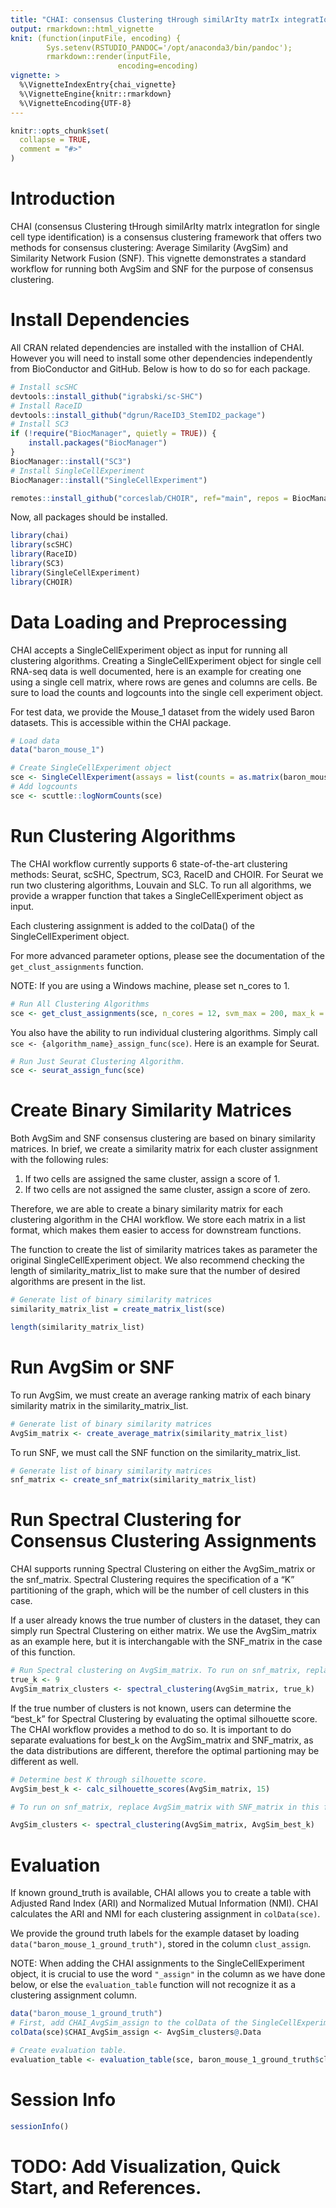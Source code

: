 ```yaml
---
title: "CHAI: consensus Clustering tHrough similArIty matrIx integratIon for single cell type identification"
output: rmarkdown::html_vignette
knit: (function(inputFile, encoding) {
        Sys.setenv(RSTUDIO_PANDOC='/opt/anaconda3/bin/pandoc');
        rmarkdown::render(inputFile,
                        encoding=encoding) 
vignette: >
  %\VignetteIndexEntry{chai_vignette}
  %\VignetteEngine{knitr::rmarkdown}
  %\VignetteEncoding{UTF-8}
---
```

```r
knitr::opts_chunk$set(
  collapse = TRUE,
  comment = "#>"
)
```
# Introduction
CHAI (consensus Clustering tHrough similArIty matrIx integratIon for single cell type identification) is a consensus clustering framework that offers two methods for consensus clustering: Average Similarity (AvgSim) and Similarity Network Fusion (SNF).
This vignette demonstrates a standard workflow for running both AvgSim and SNF for the purpose of consensus clustering. 

# Install Dependencies
All CRAN related dependencies are installed with the installion of CHAI. However you will need to install some other dependencies independently from BioConductor and GitHub. Below is how to do so for each package.
```r
# Install scSHC
devtools::install_github("igrabski/sc-SHC")
# Install RaceID
devtools::install_github("dgrun/RaceID3_StemID2_package")
# Install SC3
if (!require("BiocManager", quietly = TRUE)) {
    install.packages("BiocManager")
}
BiocManager::install("SC3")
# Install SingleCellExperiment
BiocManager::install("SingleCellExperiment")

remotes::install_github("corceslab/CHOIR", ref="main", repos = BiocManager::repositories(), upgrade = "never")
```
Now, all packages should be installed.
```r
library(chai)
library(scSHC)
library(RaceID)
library(SC3)
library(SingleCellExperiment)
library(CHOIR)
```
# Data Loading and Preprocessing
CHAI accepts a SingleCellExperiment object as input for running all clustering algorithms. Creating a SingleCellExperiment object for single cell RNA-seq data is well documented, here is an example for creating one using a single cell matrix, where rows are genes and columns are cells. 
Be sure to load the counts and logcounts into the single cell experiment object. 

For test data, we provide the Mouse_1 dataset from the widely used Baron datasets. This is accessible within the CHAI package. 

```r
# Load data
data("baron_mouse_1")

# Create SingleCellExperiment object
sce <- SingleCellExperiment(assays = list(counts = as.matrix(baron_mouse_1)))
# Add logcounts 
sce <- scuttle::logNormCounts(sce)

```

# Run Clustering Algorithms
The CHAI workflow currently supports 6 state-of-the-art clustering methods: Seurat, scSHC, Spectrum, SC3, RaceID and CHOIR. For Seurat we run two clustering algorithms, Louvain and SLC. To run all algorithms, we provide a wrapper function that takes a SingleCellExperiment object as input. 

Each clustering assignment is added to the colData() of the SingleCellExperiment object.

For more advanced parameter options, please see the documentation of the ```get_clust_assignments``` function. 

NOTE: If you are using a Windows machine, please set n_cores to 1. 


```r
# Run All Clustering Algorithms
sce <- get_clust_assignments(sce, n_cores = 12, svm_max = 200, max_k = 15)
```

You also have the ability to run individual clustering algorithms. Simply call ```sce <- {algorithm_name}_assign_func(sce)```. Here is an example for Seurat.
```r
# Run Just Seurat Clustering Algorithm. 
sce <- seurat_assign_func(sce)
```

# Create Binary Similarity Matrices

Both AvgSim and SNF consensus clustering are based on binary similarity matrices. In brief, we create a similarity matrix for each cluster assignment with the following rules:

1. If two cells are assigned the same cluster, assign a score of 1. 
2. If two cells are not assigned the same cluster, assign a score of zero. 

Therefore, we are able to create a binary similarity matrix for each clustering algorithm in the CHAI workflow. We store each matrix in a list format, which makes them easier to access for downstream functions. 

The function to create the list of similarity matrices takes as parameter the original SingleCellExperiment object. We also recommend checking the length of similarity_matrix_list to make sure that the number of desired algorithms are present in the list.
```r
# Generate list of binary similarity matrices 
similarity_matrix_list = create_matrix_list(sce)

length(similarity_matrix_list)
```

# Run AvgSim or SNF

To run AvgSim, we must create an average ranking matrix of each binary similarity matrix in the similarity_matrix_list.

```r
# Generate list of binary similarity matrices 
AvgSim_matrix <- create_average_matrix(similarity_matrix_list)
```

To run SNF, we must call the SNF function on the similarity_matrix_list. 

```r
# Generate list of binary similarity matrices 
snf_matrix <- create_snf_matrix(similarity_matrix_list)
```

# Run Spectral Clustering for Consensus Clustering Assignments 

CHAI supports running Spectral Clustering on either the AvgSim_matrix or the snf_matrix. Spectral Clustering requires the specification of a "K" partitioning of the graph, which will be the number of cell clusters in this case. 

If a user already knows the true number of clusters in the dataset, they can simply run Spectral Clustering on either matrix. We use the AvgSim_matrix as an example here, but it is interchangable with the SNF_matrix in the case of this function. 
```r
# Run Spectral clustering on AvgSim_matrix. To run on snf_matrix, replace AvgSim_matrix with snf_matrix in this function. 
true_k <- 9
AvgSim_matrix_clusters <- spectral_clustering(AvgSim_matrix, true_k)
```

If the true number of clusters is not known, users can determine the "best_k" for Spectral Clustering by evaluating the optimal silhouette score. The CHAI workflow provides a method to do so. 
It is important to do separate evaluations for best_k on the AvgSim_matrix and SNF_matrix, as the data distributions are different, therefore the optimal partioning may be different as well.
```r

# Determine best K through silhouette score. 
AvgSim_best_k <- calc_silhouette_scores(AvgSim_matrix, 15)

# To run on snf_matrix, replace AvgSim_matrix with SNF_matrix in this function, as well as either the true number of clusters in the dataset or evaluate for best K. 

AvgSim_clusters <- spectral_clustering(AvgSim_matrix, AvgSim_best_k)
```

# Evaluation

If known ground_truth is available, CHAI allows you to create a table with Adjusted Rand Index (ARI) and Normalized Mutual Information (NMI). 
CHAI calculates the ARI and NMI for each clustering assignment in ```colData(sce)```.

We provide the ground truth labels for the example dataset by loading ```data("baron_mouse_1_ground_truth")```, stored in the column ```clust_assign```. 

NOTE: When adding the CHAI assignments to the SingleCellExperiment object, it is crucial to use the word ```"_assign"``` in the column as we have done below, or else the ```evaluation_table``` function will not recognize it as a clustering assignment column. 

```r
data("baron_mouse_1_ground_truth")
# First, add CHAI_AvgSim_assign to the colData of the SingleCellExperiment object. 
colData(sce)$CHAI_AvgSim_assign <- AvgSim_clusters@.Data

# Create evaluation table. 
evaluation_table <- evaluation_table(sce, baron_mouse_1_ground_truth$clust_assign)

```

# Session Info 

```r
sessionInfo()
```

# TODO: Add Visualization, Quick Start, and References.  